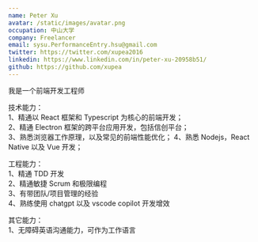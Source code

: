 ```yaml
---
name: Peter Xu
avatar: /static/images/avatar.png
occupation: 中山大学
company: Freelancer
email: sysu.PerformanceEntry.hsu@gmail.com
twitter: https://twitter.com/xupea2016
linkedin: https://www.linkedin.com/in/peter-xu-20958b51/
github: https://github.com/xupea
---
```


我是一个前端开发工程师

技术能力：  
1、精通以 React  框架和 Typescript  为核心的前端开发；  
2、精通 Electron  框架的跨平台应用开发，包括信创平台；  
3、熟悉浏览器工作原理，以及常见的前端性能优化； 
4、熟悉 Nodejs，React Native  以及 Vue  开发；  

工程能力：  
1、精通 TDD  开发   
2、精通敏捷 Scrum  和极限编程   
3、有带团队/项目管理的经验  
4、熟练使用 chatgpt  以及 vscode copilot  开发增效  

其它能力：  
1、无障碍英语沟通能力，可作为工作语言   